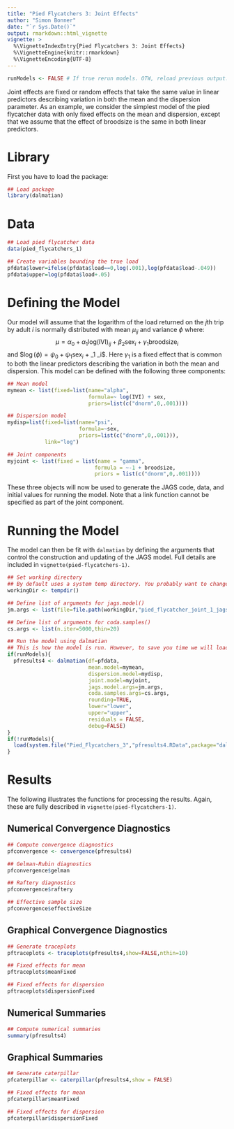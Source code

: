 ```yaml
---
title: "Pied Flycatchers 3: Joint Effects"
author: "Simon Bonner"
date: "`r Sys.Date()`"
output: rmarkdown::html_vignette
vignette: >
  %\VignetteIndexEntry{Pied Flycatchers 3: Joint Effects}
  %\VignetteEngine{knitr::rmarkdown}
  %\VignetteEncoding{UTF-8}
---
```


```r
runModels <- FALSE # If true rerun models. OTW, reload previous output.
```

Joint effects are fixed or random effects that take the same value in linear predictors describing variation in both the mean and the dispersion parameter. As an example, we consider the simplest model of the pied flycatcher data with only fixed effects on the mean and dispersion, except that we assume that the effect of broodsize is the same in both linear predictors. 

# Library

First you have to load the package:
```r
## Load package
library(dalmatian)
```

# Data

```r
## Load pied flycatcher data
data(pied_flycatchers_1)

## Create variables bounding the true load
pfdata$lower=ifelse(pfdata$load==0,log(.001),log(pfdata$load-.049))
pfdata$upper=log(pfdata$load+.05)
```

# Defining the Model
Our model will assume that the logarithm of the load returned on the $j$th trip by adult $i$ is normally distributed with mean $\mu_{ij}$ and variance $\phi$ where:
$$\mu=\alpha_0 + \alpha_1 \mathrm{log(IVI)}_{ij} + \beta_2 \mathrm{sex}_i + \gamma_1 \mathrm{broodsize}_i$$
and
$$\log(\phi)=\psi_0 + \psi_1\mathrm{sex}_i$ + \gamma_1 \mathrm{broodsize}_i$.
Here $\gamma_1$ is a fixed effect that is common to both the linear predictors describing the variation in both the mean and dispersion. This model can be defined with the following three components:
```r
## Mean model
mymean <- list(fixed=list(name="alpha",
                          formula=~ log(IVI) + sex,
                          priors=list(c("dnorm",0,.001))))

## Dispersion model
mydisp=list(fixed=list(name="psi",
                       formula=~sex,
                       priors=list(c("dnorm",0,.001))),
            link="log")

## Joint components
myjoint <- list(fixed = list(name = "gamma",
                            formula = ~-1 + broodsize,
                            priors = list(c("dnorm",0,.001))))

```
These three objects will now be used to generate the JAGS code, data, and initial values for running the model. Note that a link function cannot be specified as part of the joint component. 

# Running the Model 

The model can then be fit with `dalmatian` by defining the arguments that control the construction and updating of the JAGS model. Full details are included in `vignette(pied-flycatchers-1)`. 
```r

## Set working directory
## By default uses a system temp directory. You probably want to change this.
workingDir <- tempdir()

## Define list of arguments for jags.model()
jm.args <- list(file=file.path(workingDir,"pied_flycatcher_joint_1_jags.R"),n.adapt=1000)

## Define list of arguments for coda.samples()
cs.args <- list(n.iter=5000,thin=20)

## Run the model using dalmatian
## This is how the model is run. However, to save you time we will load output from a previous run instead.
if(runModels){
  pfresults4 <- dalmatian(df=pfdata,
                          mean.model=mymean,
                          dispersion.model=mydisp,
                          joint.model=myjoint,
                          jags.model.args=jm.args,
                          coda.samples.args=cs.args,
                          rounding=TRUE,
                          lower="lower",
                          upper="upper",
                          residuals = FALSE,
                          debug=FALSE)
}
if(!runModels){
  load(system.file("Pied_Flycatchers_3","pfresults4.RData",package="dalmatian"))
}
```

# Results

The following illustrates the functions for processing the results. Again, these are fully described in `vignette(pied-flycatchers-1)`.

## Numerical Convergence Diagnostics
```r
## Compute convergence diagnostics
pfconvergence <- convergence(pfresults4)

## Gelman-Rubin diagnostics
pfconvergence$gelman

## Raftery diagnostics
pfconvergence$raftery

## Effective sample size
pfconvergence$effectiveSize
```

## Graphical Convergence Diagnostics
```r
## Generate traceplots
pftraceplots <- traceplots(pfresults4,show=FALSE,nthin=10)

## Fixed effects for mean
pftraceplots$meanFixed

## Fixed effects for dispersion
pftraceplots$dispersionFixed

```

## Numerical Summaries
```r
## Compute numerical summaries
summary(pfresults4)
```

## Graphical Summaries
```r
## Generate caterpillar
pfcaterpillar <- caterpillar(pfresults4,show = FALSE)

## Fixed effects for mean
pfcaterpillar$meanFixed

## Fixed effects for dispersion
pfcaterpillar$dispersionFixed
```
